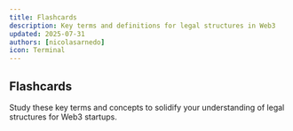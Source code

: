 ```yaml
---
title: Flashcards
description: Key terms and definitions for legal structures in Web3
updated: 2025-07-31
authors: [nicolasarnedo]
icon: Terminal
---
```



## Flashcards

Study these key terms and concepts to solidify your understanding of legal structures for Web3 startups.

<Flashcard flashcardSetId="legal-foundations" />
